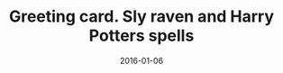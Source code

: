 ---
cover: "./image.png"
date: "2016-01-06"
title: "Greeting card. Sly raven and Harry Potters spells"
defer: false
slug: "/craven"
areas: 
  - .
---